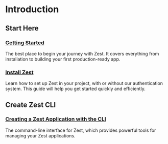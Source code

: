 # Introduction

## Start Here

### [Getting Started](docs/getting_started) 
The best place to begin your journey with Zest. It covers everything from installation to building your first production-ready app.

### [Install Zest](docs/install)
Learn how to set up Zest in your project, with or without our authentication system. This guide will help you get started quickly and efficiently.

## Create Zest CLI
### [Creating a Zest Application with the CLI](docs/cli)
The command-line interface for Zest, which provides powerful tools for managing your Zest applications.